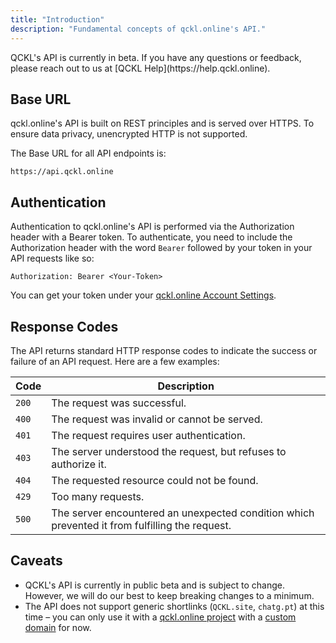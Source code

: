 ```yaml
---
title: "Introduction"
description: "Fundamental concepts of qckl.online's API."
---
```


<Info>
  QCKL's API is currently in beta. If you have any questions or feedback,
  please reach out to us at
  [QCKL Help](https://help.qckl.online).
</Info>

## Base URL

qckl.online's API is built on REST principles and is served over HTTPS. To ensure data privacy, unencrypted HTTP is not supported.

The Base URL for all API endpoints is:

```
https://api.qckl.online
```

## Authentication

Authentication to qckl.online's API is performed via the Authorization header with a Bearer token. To authenticate, you need to include the Authorization header with the word `Bearer` followed by your token in your API requests like so:

```
Authorization: Bearer <Your-Token>
```

You can get your token under your [qckl.online Account Settings](https://app.qckl.online/settings/tokens).

## Response Codes

The API returns standard HTTP response codes to indicate the success or failure of an API request. Here are a few examples:

| Code  | Description                                                                                    |
| ----- | ---------------------------------------------------------------------------------------------- |
| `200` | The request was successful.                                                                    |
| `400` | The request was invalid or cannot be served.                                                   |
| `401` | The request requires user authentication.                                                      |
| `403` | The server understood the request, but refuses to authorize it.                                |
| `404` | The requested resource could not be found.                                                     |
| `429` | Too many requests.                                                                             |
| `500` | The server encountered an unexpected condition which prevented it from fulfilling the request. |

## Caveats

- QCKL's API is currently in public beta and is subject to change. However, we will do our best to keep breaking changes to a minimum.
- The API does not support generic shortlinks (`QCKL.site`, `chatg.pt`) at this time – you can only use it with a [qckl.online project](https://qckl.online/help/article/what-is-a-project) with a [custom domain](https://qckl.online/help/article/how-to-add-custom-domain) for now.
